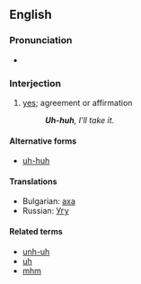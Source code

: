 ==English==

===Pronunciation===
* {{IPA|[ʔʌ̃ˈhʌ̃]}}

===Interjection===
{{en-interj|head=[[uh]] [[huh]]}}

# [[yes]]; agreement or affirmation
#: '''''Uh-huh''', I'll take it.''

====Alternative forms====
* [[uh-huh]]

====Translations====
* Bulgarian: [[аха]]
* Russian: [[Угу]]

====Related terms====
* [[unh-uh]]
* [[uh]]
* [[mhm]]